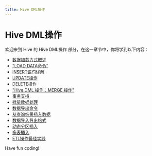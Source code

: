 ```yaml
---
title: Hive DML操作
---
```


# Hive DML操作

欢迎来到 Hive 的 Hive DML操作 部分，在这一章节中，你将学到以下内容：

- [数据加载方式概述](./0-overview-of-data-loading-methods.mdx)
- ["LOAD DATA命令"](./1-load-data-command.mdx)
- [INSERT语句详解](./2-detailed-explanation-of-insert-statement.mdx)
- [UPDATE操作](./3-update-operation.mdx)
- [DELETE操作](./4-delete-operation.mdx)
- ["Hive DML 操作：MERGE 操作"](./5-merge-operation.mdx)
- [事务支持](./6-transaction-support.mdx)
- [批量数据处理](./7-batch-data-processing.mdx)
- [数据导出命令](./8-data-export-command.mdx)
- [从查询结果插入数据](./9-insert-data-from-query-results.mdx)
- [数据导入导出格式](./10-data-import-and-export-formats.mdx)
- [动态分区插入](./11-dynamic-partition-insert.mdx)
- [多表插入](./12-multi-table-insert.mdx)
- [ETL操作最佳实践](./13-best-practices-for-etl-operations.mdx)

Have fun coding!